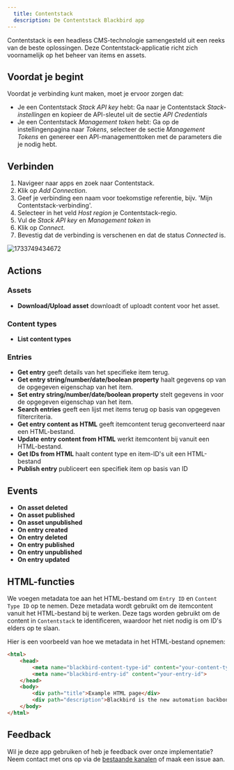 ```yaml
---
  title: Contentstack
  description: De Contentstack Blackbird app
---
```


<LinkCard title="View on Github" target="_blank" href="https://github.com/bb-io/Contentstack" icon="github" />
 

Contentstack is een headless CMS-technologie samengesteld uit een reeks van de beste oplossingen. Deze Contentstack-applicatie richt zich voornamelijk op het beheer van items en assets.

## Voordat je begint

Voordat je verbinding kunt maken, moet je ervoor zorgen dat:

- Je een Contentstack _Stack API key_ hebt: Ga naar je Contentstack _Stack-instellingen_ en kopieer de API-sleutel uit de sectie _API Credentials_
- Je een Contentstack _Management token_ hebt: Ga op de instellingenpagina naar _Tokens_, selecteer de sectie _Management Tokens_ en genereer een API-managementtoken met de parameters die je nodig hebt.

## Verbinden

1. Navigeer naar apps en zoek naar Contentstack.
2. Klik op _Add Connection_.
3. Geef je verbinding een naam voor toekomstige referentie, bijv. 'Mijn Contentstack-verbinding'.
4. Selecteer in het veld _Host region_ je Contentstack-regio.
5. Vul de _Stack API key_ en _Management token_ in
6. Klik op _Connect_.
7. Bevestig dat de verbinding is verschenen en dat de status _Connected_ is.

![1733749434672](https://raw.githubusercontent.com/bb-io/Contentstack/main/image/README/1733749434672.png)

## Actions

### Assets

- **Download/Upload asset** downloadt of uploadt content voor het asset.

### Content types

- **List content types**

### Entries

- **Get entry** geeft details van het specifieke item terug.
- **Get entry string/number/date/boolean property** haalt gegevens op van de opgegeven eigenschap van het item.
- **Set entry string/number/date/boolean property** stelt gegevens in voor de opgegeven eigenschap van het item.
- **Search entries** geeft een lijst met items terug op basis van opgegeven filtercriteria.
- **Get entry content as HTML** geeft itemcontent terug geconverteerd naar een HTML-bestand.
- **Update entry content from HTML** werkt itemcontent bij vanuit een HTML-bestand.
- **Get IDs from HTML** haalt content type en item-ID's uit een HTML-bestand
- **Publish entry** publiceert een specifiek item op basis van ID

## Events

-   **On asset deleted**
-   **On asset published**
-   **On asset unpublished**
-   **On entry created**
-   **On entry deleted**
-   **On entry published**
-   **On entry unpublished**
-   **On entry updated**


## HTML-functies

We voegen metadata toe aan het HTML-bestand om `Entry ID` en `Content Type ID` op te nemen. Deze metadata wordt gebruikt om de itemcontent vanuit het HTML-bestand bij te werken. Deze tags worden gebruikt om de content in `Contentstack` te identificeren, waardoor het niet nodig is om ID's elders op te slaan.

Hier is een voorbeeld van hoe we metadata in het HTML-bestand opnemen:

```html
<html>
    <head>
        <meta name="blackbird-content-type-id" content="your-content-type">
        <meta name="blackbird-entry-id" content="your-entry-id">
    </head>
    <body>
        <div path="title">Example HTML page</div>
        <div path="description">Blackbird is the new automation backbone for the language technology industry.</div>
    </body>
</html>
```

## Feedback

Wil je deze app gebruiken of heb je feedback over onze implementatie? Neem contact met ons op via de [bestaande kanalen](https://www.blackbird.io/) of maak een issue aan.